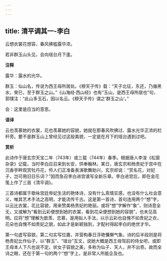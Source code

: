 ```yaml
---
---
---
```

title: 清平调其一-李白
---

云想衣裳花想容，春风拂槛露华浓。

若非群玉山头见，会向瑶台月下逢。

**注释**

露华：露水的光华。

群玉：仙山名，传说为西王母所居处。《穆天子传》载：“天子北征，东还，乃循黑水，癸巳，至于群玉之山。”《山海经·西山经》也有“玉山，是西王母所居也”句，郭璞注：“此山多玉石，因以名云。《穆天子传》谓之‘群玉之山’。”

会：这里是应当的意思。

**语译**

云也羡慕她的衣裳，花也羡慕她的容貌，她就在那春风吹拂过、露水光华正浓的栏杆旁。要不是群玉山上曾经见过这般美貌，一定是在月下的瑶台遇到过吧。

**赏析**

此诗作于唐玄宗天宝二年（743年）或三载（744年）春季。根据唐人李浚《松窗杂录》记载，当时李白应召来到长安，供奉翰林。某日，唐玄宗和杨贵妃于宫中在沉香亭畔观赏牡丹花，伶人们正准备表演歌舞助兴，玄宗却说：“赏名花，对妃子，岂可用旧日乐词？”因而急召李白进宫谱写全新乐章。李白进宫后，即在金花笺上作了三首《清平调》。

三首诗都属于歌咏宫廷帝妃生活的艳体诗，没有什么真情实感，也没有什么社会意义，唯其艺术手法之高明，才能流传千古。这是第一首诗，首句连用两个“想”字，以云比衣裳，花比容貌，用来赞美杨贵妃的艳丽。或将“想”字解作“象”，则诗意全无，又或解为“看到云彩便想到她的衣裳，看到花朵便想到她的容貌”，也未见高明。应将“想”理解为歆羡、恋慕，是用拟人手法，以示云彩也自愧不如贵妃之衣，花朵也自愧不如贵妃之貌，如此才是新颖独到，才配衬得起李白的绝世才华。

第一句虚写容貌，第二句实写位置，并营构春日浮艳慵懒气象。诗的后半段则是将杨贵妃比作仙子，以“群玉”、“瑶台”互文，说她大概是西王母驾前的侍女吧，或即王母本人下凡也说不定。状女子容貌之美，多称为仙子、天人，并不出奇。故而全诗之眼，还在于第一句的两个“想”字上，是非常人所能企及也。